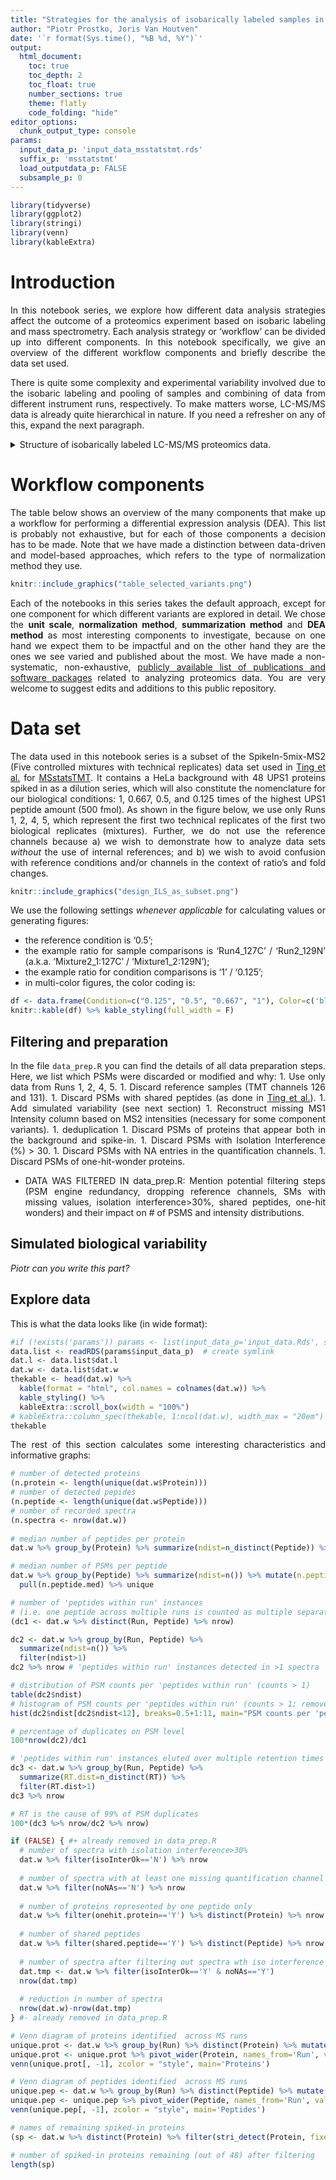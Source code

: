 ```yaml
---
title: "Strategies for the analysis of isobarically labeled samples in mass spectrometry-based proteomics"
author: "Piotr Prostko, Joris Van Houtven"
date: '`r format(Sys.time(), "%B %d, %Y")`'
output: 
  html_document:
    toc: true
    toc_depth: 2
    toc_float: true
    number_sections: true
    theme: flatly
    code_folding: "hide"    
editor_options: 
  chunk_output_type: console
params:
  input_data_p: 'input_data_msstatstmt.rds'
  suffix_p: 'msstatstmt'
  load_outputdata_p: FALSE
  subsample_p: 0
---
```

<style>body {text-align: justify}</style>

```r
library(tidyverse)
library(ggplot2)
library(stringi)
library(venn)
library(kableExtra)
```

# Introduction

In this notebook series, we explore how different data analysis strategies affect the outcome of a proteomics experiment based on isobaric labeling and mass spectrometry.
Each analysis strategy or 'workflow' can be divided up into different components.
In this notebook specifically, we give an overview of the different workflow components and briefly describe the data set used.

There is quite some complexity and experimental variability involved due to the isobaric labeling and pooling of samples and combining of data from different instrument runs, respectively. To make matters worse, LC-MS/MS data is already quite hierarchical in nature. If you need a refresher on any of this, expand the next paragraph.

<details>
  <summary>Structure of isobarically labeled LC-MS/MS proteomics data.</summary>
  A labeling approach enables the bottom-up analysis of multiple biological samples simultaneously within a single tandem-MS run. In isobaric labeling (e.g. TMT labels in Figure 1), there is no mass difference between signals of identical peptides, which further increases the comparability and quality of the signals, in this case represented by the reporter fragment ion intensities.
```r
knitr::include_graphics("tmt.png")
```
  Even though the reporters allow one to assign each spectrum to the correct sample, there is still a substantial amount of complexity to be dealt with. The figure below shows how each protein may be represented by many peptides, multiple times, in multiple 'shapes and forms'. This is why summarization and normalization steps are key components in every workflow.
```r
knitr::include_graphics("data_hierarchy.png")
```
</details>  

# Workflow components

The table below shows an overview of the many components that make up a workflow for performing a differential expression analysis (DEA). This list is probably not exhaustive, but for each of those components a decision has to be made.
Note that we have made a distinction between data-driven and model-based approaches, which refers to the type of normalization method they use.
<!-- use tablesgenerator.com OR the image below... -->
```r
knitr::include_graphics("table_selected_variants.png")
```

Each of the notebooks in this series takes the default approach, except for one component for which different variants are explored in detail. We chose the **unit scale**, **normalization method**, **summarization method** and **DEA method** as most interesting components to investigate, because on one hand we expect them to be impactful and on the other hand they are the ones we see varied and published about the most. We have made a non-systematic, non-exhaustive, [publicly available list of publications and software packages](https://docs.google.com/document/d/14BeNQFh3KHiKESdoF5A4OUlo9QWmt9kv/edit) related to analyzing proteomics data. You are very welcome to suggest edits and additions to this public repository.

# Data set

The data used in this notebook series is a subset of the SpikeIn-5mix-MS2 (Five controlled mixtures with technical replicates) data set used in [Ting et al.](https://doi.org/10.1074/mcp.RA120.002105) for [MSstatsTMT](http://msstats.org/msstatstmt/).
It contains a HeLa background with 48 UPS1 proteins spiked in as a dilution series, which will also constitute the nomenclature for our biological conditions: 1, 0.667, 0.5, and 0.125 times of the highest UPS1 peptide amount (500 fmol).
As shown in the figure below, we use only Runs 1, 2, 4, 5, which represent the first two technical replicates of the first two biological replicates (mixtures). Further, we do not use the reference channels because a) we wish to demonstrate how to analyze data sets _without_ the use of internal references; and b) we wish to avoid confusion with reference conditions and/or channels in the context of ratio's and fold changes.

```r
knitr::include_graphics("design_ILS_as_subset.png")
```

We use the following settings _whenever applicable_ for calculating values or generating figures:

- the reference condition is '0.5';
- the example ratio for sample comparisons is 'Run4_127C' / 'Run2_129N' (a.k.a. 'Mixture2_1:127C' / 'Mixture1_2:129N');
- the example ratio for condition comparisons is '1' / '0.125';
- in multi-color figures, the color coding is:
```r
df <- data.frame(Condition=c("0.125", "0.5", "0.667", "1"), Color=c('black', 'blue', 'green', 'red'))
knitr::kable(df) %>% kable_styling(full_width = F)
```


## Filtering and preparation

In the file `data_prep.R` you can find the details of all data preparation steps. Here, we list which PSMs were discarded or modified and why:
1. Use only data from Runs 1, 2, 4, 5.
1. Discard reference samples (TMT channels 126 and 131).
1. Discard PSMs with shared peptides (as done in [Ting et al.](https://doi.org/10.1074/mcp.RA120.002105)).
1. Add simulated variability (see next section)
1. Reconstruct missing MS1 Intensity column based on MS2 intensities (necessary for some component variants).
1. deduplication
1. Discard PSMs of proteins that appear both in the background and spike-in.
1. Discard PSMs with Isolation Interference (%) > 30.
1. Discard PSMs with NA entries in the quantification channels.
1. Discard PSMs of one-hit-wonder proteins.

- DATA WAS FILTERED IN data_prep.R: Mention potential filtering steps (PSM engine redundancy, dropping reference channels, SMs with missing values, isolation interference>30%, shared peptides, one-hit wonders) and their impact on # of PSMS and intensity distributions.  

## Simulated biological variability

_Piotr can you write this part?_

## Explore data

This is what the data looks like (in wide format):

```r
#if (!exists('params')) params <- list(input_data_p='input_data.Rds', suffix_p='msstatstmt', load_outputdata_p=FALSE, subsample_p=0)
data.list <- readRDS(params$input_data_p)  # create symlink
dat.l <- data.list$dat.l
dat.w <- data.list$dat.w
thekable <- head(dat.w) %>%
  kable(format = "html", col.names = colnames(dat.w)) %>%
  kable_styling() %>%
  kableExtra::scroll_box(width = "100%")
# kableExtra::column_spec(thekable, 1:ncol(dat.w), width_max = "20em")  # broken https://github.com/haozhu233/kableExtra/issues/534
thekable
```

The rest of this section calculates some interesting characteristics and informative graphs:

```r
# number of detected proteins
(n.protein <- length(unique(dat.w$Protein))) 
# number of detected pepides
(n.peptide <- length(unique(dat.w$Peptide))) 
# number of recorded spectra
(n.spectra <- nrow(dat.w)) 
  
# median number of peptides per protein
dat.w %>% group_by(Protein) %>% summarize(ndist=n_distinct(Peptide)) %>% mutate(n.protein.mean=median(ndist)) %>% pull(n.protein.mean) %>% unique

# median number of PSMs per peptide
dat.w %>% group_by(Peptide) %>% summarize(ndist=n()) %>% mutate(n.peptide.med=median(ndist)) %>%
  pull(n.peptide.med) %>% unique

# number of 'peptides within run' instances 
# (i.e. one peptide across multiple runs is counted as multiple separate entitities)
(dc1 <- dat.w %>% distinct(Run, Peptide) %>% nrow) 

dc2 <- dat.w %>% group_by(Run, Peptide) %>% 
  summarize(ndist=n()) %>% 
  filter(ndist>1)
dc2 %>% nrow # 'peptides within run' instances detected in >1 spectra

# distribution of PSM counts per 'peptides within run' (counts > 1)
table(dc2$ndist)
# histogram of PSM counts per 'peptides within run' (counts > 1; removed 5 outliers)
hist(dc2$ndist[dc2$ndist<12], breaks=0.5+1:11, main="PSM counts per 'peptides within run'", xlab='PSM counts per peptide')

# percentage of duplicates on PSM level
100*nrow(dc2)/dc1

# 'peptides within run' instances eluted over multiple retention times
dc3 <- dat.w %>% group_by(Run, Peptide) %>% 
  summarize(RT.dist=n_distinct(RT)) %>% 
  filter(RT.dist>1) 
dc3 %>% nrow 

# RT is the cause of 99% of PSM duplicates
100*(dc3 %>% nrow/dc2 %>% nrow)
```


```r
if (FALSE) { #+ already removed in data_prep.R
  # number of spectra with isolation interference>30%
  dat.w %>% filter(isoInterOk=='N') %>% nrow 
  
  # number of spectra with at least one missing quantification channel
  dat.w %>% filter(noNAs=='N') %>% nrow 
  
  # number of proteins represented by one peptide only 
  dat.w %>% filter(onehit.protein=='Y') %>% distinct(Protein) %>% nrow
  
  # number of shared peptides
  dat.w %>% filter(shared.peptide=='Y') %>% distinct(Peptide) %>% nrow
  
  # number of spectra after filtering out spectra wth iso interference >30% or with >1 missing quan channel
  dat.tmp <- dat.w %>% filter(isoInterOk=='Y' & noNAs=='Y')
  nrow(dat.tmp)
  
  # reduction in number of spectra
  nrow(dat.w)-nrow(dat.tmp)
} #- already removed in data_prep.R
```


```r
# Venn diagram of proteins identified  across MS runs
unique.prot <- dat.w %>% group_by(Run) %>% distinct(Protein) %>% mutate(val=1)
unique.prot <- unique.prot %>% pivot_wider(Protein, names_from='Run', values_from='val', values_fill=0)
venn(unique.prot[, -1], zcolor = "style", main='Proteins')

# Venn diagram of peptides identified  across MS runs
unique.pep <- dat.w %>% group_by(Run) %>% distinct(Peptide) %>% mutate(val=1)
unique.pep <- unique.pep %>% pivot_wider(Peptide, names_from='Run', values_from='val', values_fill=0)
venn(unique.pep[, -1], zcolor = "style", main='Peptides')

# names of remaining spiked-in proteins
(sp <- dat.w %>% distinct(Protein) %>% filter(stri_detect(Protein, fixed='ups')) %>% pull %>% as.character)

# number of spiked-in proteins remaining (out of 48) after filtering
length(sp)
```


